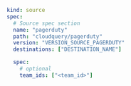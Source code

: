 ```yaml copy
kind: source
spec:
  # Source spec section
  name: "pagerduty"
  path: "cloudquery/pagerduty"
  version: "VERSION_SOURCE_PAGERDUTY"
  destinations: ["DESTINATION_NAME"]

  spec:
    # optional
    team_ids: ["<team_id>"]
```